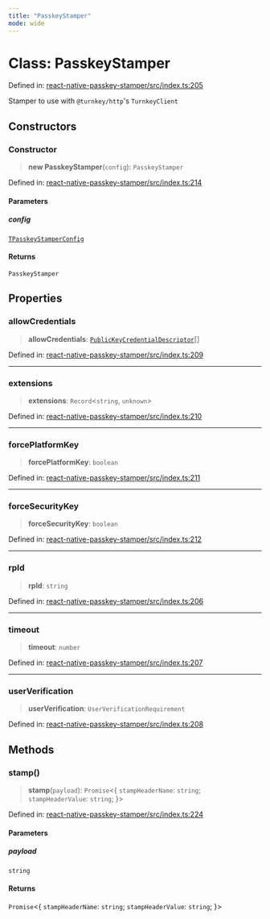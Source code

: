 ```yaml
---
title: "PasskeyStamper"
mode: wide
---
```

  
# Class: PasskeyStamper

Defined in: [react-native-passkey-stamper/src/index.ts:205](https://github.com/tkhq/sdk/blob/ee72856c3f450731d7501ab05001215768b71500/packages/react-native-passkey-stamper/src/index.ts#L205)

Stamper to use with `@turnkey/http`'s `TurnkeyClient`

## Constructors

### Constructor

> **new PasskeyStamper**(`config`): `PasskeyStamper`

Defined in: [react-native-passkey-stamper/src/index.ts:214](https://github.com/tkhq/sdk/blob/ee72856c3f450731d7501ab05001215768b71500/packages/react-native-passkey-stamper/src/index.ts#L214)

#### Parameters

##### config

[`TPasskeyStamperConfig`](../TPasskeyStamperConfig/readme)

#### Returns

`PasskeyStamper`

## Properties

### allowCredentials

> **allowCredentials**: [`PublicKeyCredentialDescriptor`](../PublicKeyCredentialDescriptor/readme)[]

Defined in: [react-native-passkey-stamper/src/index.ts:209](https://github.com/tkhq/sdk/blob/ee72856c3f450731d7501ab05001215768b71500/packages/react-native-passkey-stamper/src/index.ts#L209)

***

### extensions

> **extensions**: `Record`\<`string`, `unknown`\>

Defined in: [react-native-passkey-stamper/src/index.ts:210](https://github.com/tkhq/sdk/blob/ee72856c3f450731d7501ab05001215768b71500/packages/react-native-passkey-stamper/src/index.ts#L210)

***

### forcePlatformKey

> **forcePlatformKey**: `boolean`

Defined in: [react-native-passkey-stamper/src/index.ts:211](https://github.com/tkhq/sdk/blob/ee72856c3f450731d7501ab05001215768b71500/packages/react-native-passkey-stamper/src/index.ts#L211)

***

### forceSecurityKey

> **forceSecurityKey**: `boolean`

Defined in: [react-native-passkey-stamper/src/index.ts:212](https://github.com/tkhq/sdk/blob/ee72856c3f450731d7501ab05001215768b71500/packages/react-native-passkey-stamper/src/index.ts#L212)

***

### rpId

> **rpId**: `string`

Defined in: [react-native-passkey-stamper/src/index.ts:206](https://github.com/tkhq/sdk/blob/ee72856c3f450731d7501ab05001215768b71500/packages/react-native-passkey-stamper/src/index.ts#L206)

***

### timeout

> **timeout**: `number`

Defined in: [react-native-passkey-stamper/src/index.ts:207](https://github.com/tkhq/sdk/blob/ee72856c3f450731d7501ab05001215768b71500/packages/react-native-passkey-stamper/src/index.ts#L207)

***

### userVerification

> **userVerification**: `UserVerificationRequirement`

Defined in: [react-native-passkey-stamper/src/index.ts:208](https://github.com/tkhq/sdk/blob/ee72856c3f450731d7501ab05001215768b71500/packages/react-native-passkey-stamper/src/index.ts#L208)

## Methods

### stamp()

> **stamp**(`payload`): `Promise`\<\{ `stampHeaderName`: `string`; `stampHeaderValue`: `string`; \}\>

Defined in: [react-native-passkey-stamper/src/index.ts:224](https://github.com/tkhq/sdk/blob/ee72856c3f450731d7501ab05001215768b71500/packages/react-native-passkey-stamper/src/index.ts#L224)

#### Parameters

##### payload

`string`

#### Returns

`Promise`\<\{ `stampHeaderName`: `string`; `stampHeaderValue`: `string`; \}\>

